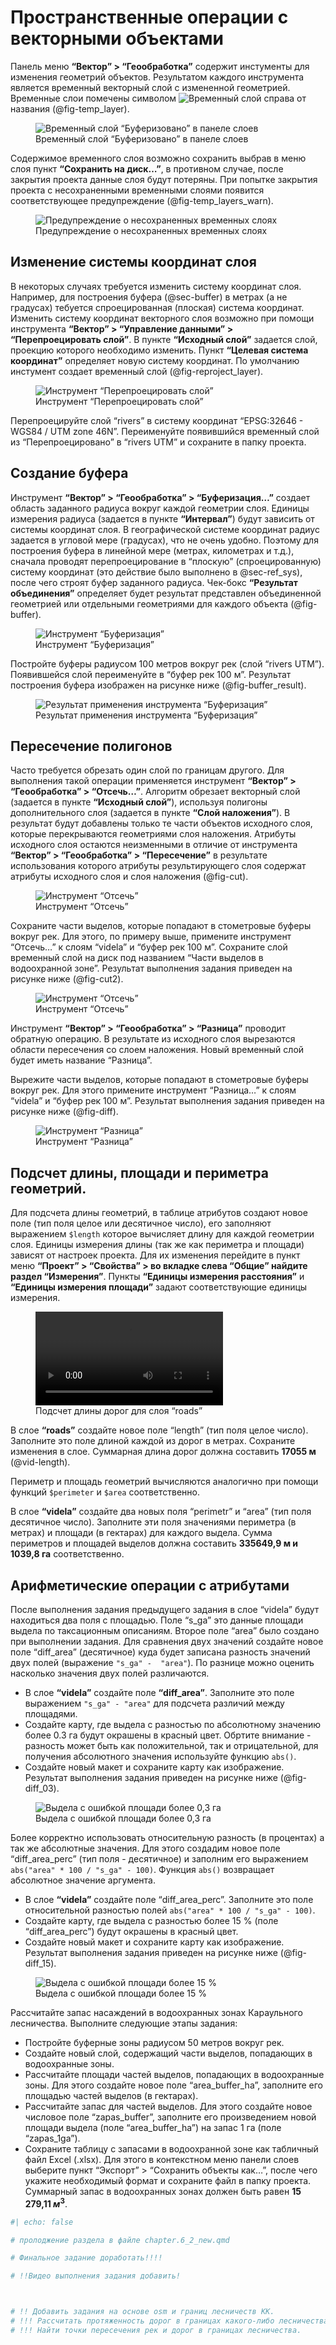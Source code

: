 # Пространственные операции с векторными объектами

Панель меню **"Вектор" > "Геообработка"** содержит инстументы для изменения геометрий объектов. Результатом каждого инструмента является временный векторный слой с измененной геометрией. Временные слои помечены символом ![Временный слой](./icons/6_1_временный слой.png) справа от названия (@fig-temp_layer).

![Временный слой "Буферизовано" в панеле слоев](./pictures/6_2_временный слой в панеле слоев.png){#fig-temp_layer}

Содержимое временного слоя возможно сохранить выбрав в меню слоя пункт **"Сохранить на диск..."**, в противном случае, после закрытия проекта данные слоя будут потеряны. При попытке закрытия проекта с несохраненными временными слоями появится соответствующее предупреждение (@fig-temp_layers_warn).

![Предупреждение о несохраненных временных слоях](./pictures/6_1_Предупреждение о временных слоях.png){#fig-temp_layers_warn}

## Изменение системы координат слоя {#sec-ref_sys}

В некоторых случаях требуется изменить систему координат слоя. Например, для построения буфера (@sec-buffer) в метрах (а не градусах) тебуется спроецированная (плоская) система координат. Изменить систему координат векторного слоя возможно при помощи инструмента **"Вектор" > "Управление данными" > "Перепроецировать слой"**. В пункте **"Исходный слой"** задается слой, проекцию которого необходимо изменить. Пункт **"Целевая система координат"** определяет новую систему координат. По умолчанию инстумент создает временный слой (@fig-reproject_layer).

![Инструмент "Перепроецировать слой"](./pictures/6_3_Перепроецировать слой.png){#fig-reproject_layer}

::: {#task-task .callout-tip}
Перепроецируйте слой "rivers" в систему координат "EPSG:32646 - WGS84 / UTM zone 46N". Переименуйте появившийся временный слой из "Перепроецировано" в "rivers UTM" и сохраните в папку проекта.
:::

## Создание буфера{#sec-buffer}

Инструмент **"Вектор" > "Геообработка" > "Буферизация..."** создает область заданного радиуса вокруг каждой геометрии слоя. Единицы измерения радиуса (задается в пункте **"Интервал"**) будут зависить от системы координат слоя. В географической системе координат радиус задается в угловой мере (градусах), что не очень удобно. Поэтому для построения буфера в линейной мере (метрах, километрах и т.д.), сначала проводят перепроецирование в "плоскую" (спроецированную) систему координат (это действие было выполнено в @sec-ref_sys), после чего строят буфер заданного радиуса. Чек-бокс **"Результат объединения"** определяет будет результат представлен объединенной геометрией или отдельными геометриями для каждого объекта (@fig-buffer). 

![Инструмент "Буферизация"](./pictures/6_4_инструмент буферизация.png){#fig-buffer}

::: {#task-task .callout-tip}
Постройте буферы радиусом 100 метров вокруг рек (слой "rivers UTM"). Появившейся слой переименуйте в "буфер рек 100 м". Результат построения буфера изображен на рисунке ниже (@fig-buffer_result).
:::

![Результат применения инструмента "Буферизация"](./pictures/6_5_результат буферизации.png){#fig-buffer_result}

## Пересечение полигонов    

Часто требуется обрезать один слой по границам другого. Для выполнения такой операции применяется инструмент **"Вектор" > "Геообработка" > "Отсечь..."**. Алгоритм обрезает векторный слой (задается в пункте **"Исходный слой"**), используя полигоны дополнительного слоя (задается в пункте **"Слой наложения"**). В результат будут добавлены только те части объектов исходного слоя, которые перекрываются геометриями слоя наложения. Атрибуты исходного слоя остаются неизменными в отличие от инструмента **"Вектор" > "Геообработка" > "Пересечение"** в результате использования которого атрибуты результирующего слоя содержат атрибуты исходного слоя и слоя наложения (@fig-cut).

![Инструмент "Отсечь"](./pictures/6_6_инструмент отсечь.png){#fig-cut}

::: {#task-task .callout-tip}
Сохраните части выделов, которые попадают в стометровые буферы вокруг рек. Для этого, по примеру выше, примените инструмент "Отсечь..." к слоям "videla" и "буфер рек 100 м". Сохраните слой временный слой на диск под названием "Части выделов в водоохранной зоне". Результат выполнения задания приведен на рисунке ниже (@fig-cut2).
:::

![Инструмент "Отсечь"](./pictures/6_7_части выделов в водоохранной зоне.png){#fig-cut2}

Инструмент **"Вектор" > "Геообработка" > "Разница"** проводит обратную операцию. В результате из исходного слоя вырезаются области пересечения со слоем наложения. Новый временный слой будет иметь название "Разница".

::: {#task-task .callout-tip}
Вырежите части выделов, которые попадают в стометровые буферы вокруг рек. Для этого примените инструмент "Разница..." к слоям "videla" и "буфер рек 100 м". Результат выполнения задания приведен на рисунке ниже (@fig-diff).
:::

![Инструмент "Разница"](./pictures/6_8_инструмент разница.png){#fig-diff}

## Подсчет длины, площади и периметра геометрий.

Для подсчета длины геометрий, в таблице атрибутов создают новое поле (тип поля целое или десятичное число), его заполняют выражением `$length` которое вычисляет длину для каждой геометрии слоя. Единицы измерения длины (так же как периметра и площади) зависят от настроек проекта. Для их изменения перейдите в пункт меню **"Проект" > "Свойства" > во вкладке слева "Общие" найдите раздел "Измерения"**. Пункты **"Единицы измерения расстояния"** и **"Единицы измерения площади"** задают соответствующие единицы измерения.

![Подсчет длины дорог для слоя "roads"](./videos/6_1_длина дорог.mp4){#vid-length}

::: {#task-task .callout-tip}
В слое **"roads"** создайте новое поле "length" (тип поля целое число). Заполните это поле длиной каждой из дорог в метрах. Сохраните изменения в слое. Cуммарная длина дорог должна составить **17055 м** (@vid-length).
:::

Периметр и площадь геометрий вычисляются аналогично при помощи функций `$perimeter` и `$area` соответственно.

::: {#task-task .callout-tip}
В слое **"videla"** создайте два новых поля "perimetr" и "area" (тип поля десятичное число). Заполните эти поля значениями периметра (в метрах) и площади (в гектарах) для каждого выдела. Сумма периметров и площадей выделов должна составить **335649,9 м и 1039,8 га** соответственно.
:::

## Арифметические операции с атрибутами

После выполнения задания предыдущего задания в слое "videla" будут находиться два поля с площадью. Поле "s_ga" это данные площади выдела по таксационным описаниям. Второе поле "area" было создано при выполнении задания. Для сравнения двух значений создайте новое поле "diff_area" (десятичное) куда будет записана разность значений двух полей (выражение `"s_ga" -  "area"`). По разнице можно оценить насколько значения двух полей различаются.

::: {#task-task .callout-tip}
+ В слое **"videla"** создайте поле **"diff_area"**. Заполните это поле выражением `"s_ga" - "area"` для подсчета различий между площадями. 
+ Создайте карту, где выдела с разностью по абсолютному значению более 0.3 га будут окрашены в красный цвет. Обртите внимание - разность может быть как положительной, так и отрицательной, для получения абсолютного значения используйте функцию `abs()`. 
+ Создайте новый макет и сохраните карту как изображение. Результат выполнения задания приведен на рисунке ниже (@fig-diff_03).
:::

![Выдела с ошибкой площади более 0,3 га](./pictures/6_9_разница 0,3 га.png){#fig-diff_03}

Более корректно использовать относительную разность (в процентах) а так же абсолютные значения. Для этого создадим новое поле "diff_area_perc" (тип поля - десятичное) и заполним его выражением `abs("area" * 100 / "s_ga" - 100)`. Функция `abs()` возвращает абсолютное значение аргумента.

::: {#task-task .callout-tip}
+ В слое **"videla"** создайте поле "diff_area_perc". Заполните это поле относительной разностью полей `abs("area" * 100 / "s_ga" - 100)`. 
+ Создайте карту, где выдела с разностью более 15 % (поле "diff_area_perc") будут окрашены в красный цвет.
+ Создайте новый макет и сохраните карту как изображение. Результат выполнения задания приведен на рисунке ниже (@fig-diff_15).
:::

![Выдела с ошибкой площади более 15 %](./pictures/6_10_разница 15 perc.jpg){#fig-diff_15}

::: {#task-task .callout-tip}
Рассчитайте запас насаждений в водоохранных зонах Караульного лесничества. Выполните следующие этапы задания:

+ Постройте буферные зоны радиусом 50 метров вокруг рек.
+ Создайте новый слой, содержащий части выделов, попадающих в водоохранные зоны.
+ Рассчитайте площади частей выделов, попадающих в водоохранные зоны. Для этого создайте новое поле "area_buffer_ha", заполните его площадью частей выделов (в гектарах).
+ Рассчитайте запас для частей выделов. Для этого создайте новое числовое поле "zapas_buffer", заполните его произведением новой площади выдела (поле "area_buffer_ha") на запас 1 га (поле "zapas_1ga").
+ Сохраните таблицу с запасами в водоохранной зоне как табличный файл Excel (.xlsx). Для этого в контекстном меню панели слоев выберите пункт "Экспорт" > "Сохранить объекты как...", после чего укажите необходимый формат и сохраните файл в папку проекта.
Суммарный запас в водоохранных зонах должен быть равен **15 279,11 $м^3$**.
:::





```r
#| echo: false

# пролоджение раздела в файле chapter.6_2_new.qmd

# Финальное задание доработать!!!!

# !!Видео выполнения задания добавить!



# !! Добавить задания на основе osm и границ лесничеств КК.
# !!! Рассчитать протяженность дорог в границах какого-либо лесничества (суммарную протяженность показать в таблице).
# !!! Найти точки пересечения рек и дорог в границах лесничества.
```
















